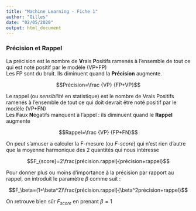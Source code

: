 ```yaml
---
title: "Machine Learning - Fiche 1"
author: "Gilles"
date: "02/05/2020"
output: html_document
---
```


### Précision et Rappel

La précision est le nombre de **V**rais **P**ositifs ramenés à l'ensemble de tout ce qui est noté positif par le modèle (VP+FP)  
Les FP sont du bruit. Ils diminuent quand la **Précision** augmente.  

$$Précision=\frac {VP} {FP+VP}$$

Le rappel (ou *sensibilité* en statistique) est le nombre de Vrais Positifs ramenés à l'ensemble de tout ce qui doit devrait être noté positif par le modèle (VP+FN)  
Les **F**aux **N**égatifs manquent à l'appel : ils diminuent quand le **Rappel** augmente

$$Rappel=\frac {VP} {FP+FN}$$


On peut s'amuser a calculer la F-mesure (ou *F-score*) qui n'est rien d'autre que la moyenne harmonique des 2 quantités qui nous intéresse

$$F_{score}=2\frac{précision.rappel}{précision+rappel}$$

Pour donner plus ou moins d'importance à la précision par rapport au rappel, on introduit le paramètre $\beta$ comme suit :

$$F_\beta=(1+\beta^2)\frac{précision.rappel}{\beta^2précision+rappel}$$

On retrouve bien sûr $F_{score}$ en prenant $\beta=1$

